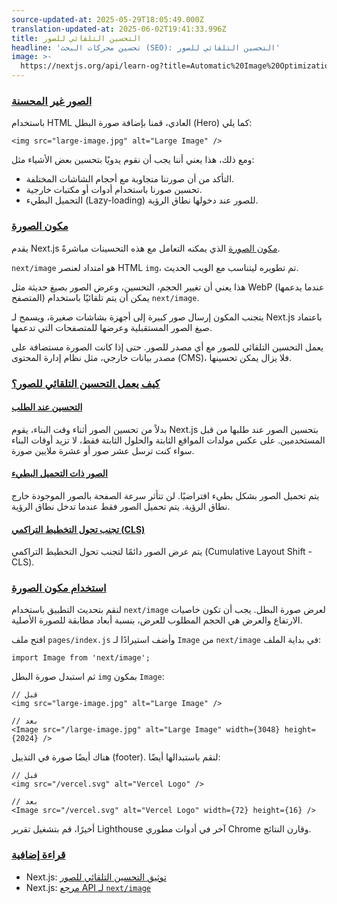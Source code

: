 ```yaml
---
source-updated-at: 2025-05-29T18:05:49.000Z
translation-updated-at: 2025-06-02T19:41:33.996Z
title: التحسين التلقائي للصور
headline: 'تحسين محركات البحث (SEO): التحسين التلقائي للصور'
image: >-
  https://nextjs.org/api/learn-og?title=Automatic%20Image%20Optimization&amp;chapter=24
---
```


### [الصور غير المحسنة](#unoptimized-images)

باستخدام HTML العادي، قمنا بإضافة صورة البطل (Hero) كما يلي:

```
<img src="large-image.jpg" alt="Large Image" />
```

ومع ذلك، هذا يعني أننا يجب أن نقوم يدويًا بتحسين بعض الأشياء مثل:

* التأكد من أن صورتنا متجاوبة مع أحجام الشاشات المختلفة.
* تحسين صورنا باستخدام أدوات أو مكتبات خارجية.
* التحميل البطيء (Lazy-loading) للصور عند دخولها نطاق الرؤية.

### [مكون الصورة](#the-image-component)

يقدم Next.js [مكون الصورة](/docs/api-reference/next/image) الذي يمكنه التعامل مع هذه التحسينات مباشرةً.

`next/image` هو امتداد لعنصر HTML `img`، تم تطويره ليتناسب مع الويب الحديث.

هذا يعني أن تغيير الحجم، التحسين، وعرض الصور بصيغ حديثة مثل WebP (عندما يدعمها المتصفح) يمكن أن يتم تلقائيًا باستخدام `next/image`.

يتجنب المكون إرسال صور كبيرة إلى أجهزة بشاشات صغيرة، ويسمح لـ Next.js باعتماد صيغ الصور المستقبلية وعرضها للمتصفحات التي تدعمها.

يعمل التحسين التلقائي للصور مع أي مصدر للصور. حتى إذا كانت الصورة مستضافة على مصدر بيانات خارجي، مثل نظام إدارة المحتوى (CMS)، فلا يزال يمكن تحسينها.

### [كيف يعمل التحسين التلقائي للصور؟](#how-does-automatic-image-optimization-work)

#### [التحسين عند الطلب](#on-demand-optimization)

بدلاً من تحسين الصور أثناء وقت البناء، يقوم Next.js بتحسين الصور عند طلبها من قبل المستخدمين. على عكس مولدات المواقع الثابتة والحلول الثابتة فقط، لا تزيد أوقات البناء سواء كنت ترسل عشر صور أو عشرة ملايين صورة.

#### [الصور ذات التحميل البطيء](#lazy-loaded-images)

يتم تحميل الصور بشكل بطيء افتراضيًا. لن تتأثر سرعة الصفحة بالصور الموجودة خارج نطاق الرؤية. يتم تحميل الصور فقط عندما تدخل نطاق الرؤية.

#### [تجنب تحول التخطيط التراكمي (CLS)](#avoids-cls)

يتم عرض الصور دائمًا لتجنب تحول التخطيط التراكمي (Cumulative Layout Shift - CLS).

### [استخدام مكون الصورة](#using-the-image-component)

لنقم بتحديث التطبيق باستخدام `next/image` لعرض صورة البطل. يجب أن تكون خاصيات الارتفاع والعرض هي الحجم المطلوب للعرض، بنسبة أبعاد مطابقة للصورة الأصلية.

افتح ملف `pages/index.js` وأضف استيرادًا لـ `Image` من `next/image` في بداية الملف:

```
import Image from 'next/image';
```

ثم استبدل صورة البطل `img` بمكون `Image`:

```
// قبل
<img src="large-image.jpg" alt="Large Image" />
 
// بعد
<Image src="/large-image.jpg" alt="Large Image" width={3048} height={2024} />
```

هناك أيضًا صورة في التذييل (footer). لنقم باستبدالها أيضًا:

```
// قبل
<img src="/vercel.svg" alt="Vercel Logo" />
 
// بعد
<Image src="/vercel.svg" alt="Vercel Logo" width={72} height={16} />
```

أخيرًا، قم بتشغيل تقرير Lighthouse آخر في أدوات مطوري Chrome وقارن النتائج.

### [قراءة إضافية](#further-reading)

* Next.js: [توثيق التحسين التلقائي للصور](/docs/basic-features/image-optimization)
* Next.js: [مرجع API لـ `next/image`](/docs/api-reference/next/image)